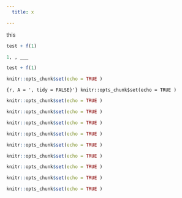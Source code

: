 ```yaml
---
  title: x

---
```

  this

```r
test + f(1)
```


```r
1, , ___ 
```

```r
test + f(1)
```

```r
knitr::opts_chunk$set(echo = TRUE ) 
```

```{r, A = ', tidy = FALSE}'}
knitr::opts_chunk$set(echo = TRUE ) 
```

```r
knitr::opts_chunk$set(echo = TRUE ) 
```

```r
knitr::opts_chunk$set(echo = TRUE ) 
```


```r
knitr::opts_chunk$set(echo = TRUE )
```

```r
knitr::opts_chunk$set(echo = TRUE )
```

```r
knitr::opts_chunk$set(echo = TRUE )
```


```r
knitr::opts_chunk$set(echo = TRUE )
```

```r
knitr::opts_chunk$set(echo = TRUE )
```

```r
knitr::opts_chunk$set(echo = TRUE )
```

```r
knitr::opts_chunk$set(echo = TRUE )
```
